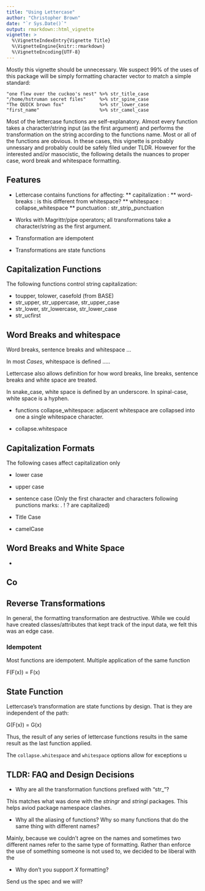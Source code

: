 ```yaml
---
title: "Using Lettercase"
author: "Christopher Brown"
date: "`r Sys.Date()`"
output: rmarkdown::html_vignette
vignette: >
  %\VignetteIndexEntry{Vignette Title}
  %\VignetteEngine{knitr::rmarkdown}
  %\VignetteEncoding{UTF-8}
---
```


Mostly this vignette should be unnecessary. We suspect 99% of the uses of this 
package will be simply formatting character vector to match a simple standard:

    "one flew over the cuckoo's nest" %>% str_title_case  
    "/home/hstruman secret files"     %>% str_spine_case
    "The QUICK brown fox"             %>% str_lower_case
    "first_name"                      %>% str_camel_case

Most of the lettercase functions are self-explanatory. Almost every function 
takes a character/string input (as the first argument) and performs the 
transformation on the string according to the functions name. Most or all of the 
functions are obvious.  In these cases, this vignette is probably unnessary and 
probably could be safely filed under TLDR. However for the interested and/or 
masocistic, the following details the nuances to proper case, word break and 
whitespace formatting.


## Features

* Lettercase contains functions for affecting:
** capitalization :
** word-breaks    : is this different from whitespace? 
** whitespace     : collapse_whitespace
** punctuation    : str_strip_punctuation

* Works with Magrittr/pipe operators; all transformations take a 
character/string as the first argument.

* Transformation are idempotent
* Transformations are state functions


## Capitalization Functions

The following functions control string capitalization:

* toupper, tolower, casefold (from BASE)
* str_upper, str_uppercase, str_upper_case
* str_lower, str_lowercase, str_lower_case
* str_ucfirst


## Word Breaks and whitespace

Word breaks, sentence breaks and whitespace ...

In most *Cases*, whitespace is defined ..... 

Lettercase also allows definition for how word breaks, line breaks, sentence 
breaks and white space are treated.

In snake_case, white space is defined by an underscore.
In spinal-case, white space is a hyphen.

* functions collapse_whitespace: adjacent whitespace are collapsed into one 
  a single whitespace character.

* collapse.whitespace

## Capitalization Formats 

The following cases affect capitalization only

* lower case
* upper case
* sentence case (Only the first character and characters following punctions 
marks: . ! ? are capitalized)
* Title Case


* camelCase

## Word Breaks and White Space 

* 

## Co

## Reverse Transformations  

In general, the formatting transformation are destructive.  While we could have
created classes/attributes that kept track of the input data, we felt this was 
an edge case. 

### Idempotent 

Most functions are idempotent. Multiple application of the same function 

  F(F(x)) = F(x) 
  
  
## State Function 

Lettercase's transformation are state functions by design. That is they are 
independent of the path: 

  G(F(x)) = G(x)

Thus, the result of any series of lettercase functions results in the same 
result as the last function applied.

The `collapse.whitespace` and `whitespace` options allow for exceptions u


## TLDR: FAQ and Design Decisions

* Why are all the transformation functions prefixed with "str_"? 

This matches what was done with the _stringr_ and _stringi_ packages. This helps
aviod package namespace clashes. 


* Why all the aliasing of functions?  Why so many functions that do the same 
thing with different names?

Mainly, because we couldn't agree on the names and sometimes two different names
refer to the same type of formatting. Rather than enforce the use of something 
someone is not used to, we decided to be liberal with the 


* Why don't you support _X_ formatting?

Send us the spec and we will?


